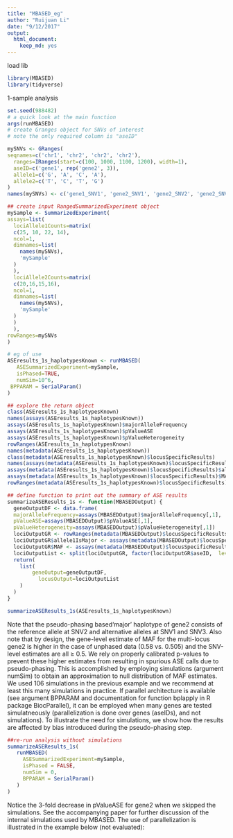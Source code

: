 ```yaml
---
title: "MBASED_eg"
author: "Ruijuan Li"
date: "9/12/2017"
output: 
  html_document: 
    keep_md: yes
---
```


load lib
```r
library(MBASED)
library(tidyverse)
```

1-sample analysis 
```r
set.seed(988482)
# a quick look at the main function
args(runMBASED)
# create Granges object for SNVs of interest
# note the only required column is "aseID"

mySNVs <- GRanges(
seqnames=c('chr1', 'chr2', 'chr2', 'chr2'),
  ranges=IRanges(start=c(100, 1000, 1100, 1200), width=1),
  aseID=c('gene1', rep('gene2', 3)),
  allele1=c('G', 'A', 'C', 'A'),
  allele2=c('T', 'C', 'T', 'G')
)
names(mySNVs) <- c('gene1_SNV1', 'gene2_SNV1', 'gene2_SNV2', 'gene2_SNV3')

## create input RangedSummarizedExperiment object
mySample <- SummarizedExperiment(
assays=list(
  lociAllele1Counts=matrix(
  c(25, 10, 22, 14),
  ncol=1,
  dimnames=list(
    names(mySNVs), 
    'mySample'
  )
  ),
  lociAllele2Counts=matrix(
  c(20,16,15,16),
  ncol=1,
  dimnames=list(
    names(mySNVs), 
    'mySample'
  )
  )
  ),
rowRanges=mySNVs
)

# eg of use 
ASEresults_1s_haplotypesKnown <- runMBASED(
   ASESummarizedExperiment=mySample,
   isPhased=TRUE,
   numSim=10^6,
 BPPARAM = SerialParam()
)

## explore the return object
class(ASEresults_1s_haplotypesKnown)  
names(assays(ASEresults_1s_haplotypesKnown))
assays(ASEresults_1s_haplotypesKnown)$majorAlleleFrequency
assays(ASEresults_1s_haplotypesKnown)$pValueASE
assays(ASEresults_1s_haplotypesKnown)$pValueHeterogeneity
rowRanges(ASEresults_1s_haplotypesKnown)
names(metadata(ASEresults_1s_haplotypesKnown))
class(metadata(ASEresults_1s_haplotypesKnown)$locusSpecificResults)
names(assays(metadata(ASEresults_1s_haplotypesKnown)$locusSpecificResults))
assays(metadata(ASEresults_1s_haplotypesKnown)$locusSpecificResults)$allele1IsMajor
assays(metadata(ASEresults_1s_haplotypesKnown)$locusSpecificResults)$MAF
rowRanges(metadata(ASEresults_1s_haplotypesKnown)$locusSpecificResults)

## define function to print out the summary of ASE results
summarizeASEResults_1s <- function(MBASEDOutput) {
  geneOutputDF <- data.frame(
  majorAlleleFrequency=assays(MBASEDOutput)$majorAlleleFrequency[,1],
  pValueASE=assays(MBASEDOutput)$pValueASE[,1],
  pValueHeterogeneity=assays(MBASEDOutput)$pValueHeterogeneity[,1]) 
  lociOutputGR <- rowRanges(metadata(MBASEDOutput)$locusSpecificResults)
  lociOutputGR$allele1IsMajor <- assays(metadata(MBASEDOutput)$locusSpecificResults)$allele1IsMajor[,1]
  lociOutputGR$MAF <- assays(metadata(MBASEDOutput)$locusSpecificResults)$MAF[,1]
  lociOutputList <- split(lociOutputGR, factor(lociOutputGR$aseID,  levels=unique(lociOutputGR$aseID)))
  return(
    list(
        geneOutput=geneOutputDF,
          locusOutput=lociOutputList
    )
  )
}

summarizeASEResults_1s(ASEresults_1s_haplotypesKnown)
```

Note that the pseudo-phasing based‘major’ haplotype of gene2 consists of the reference allele at SNV2 and alternative alleles at SNV1 and SNV3. Also note that by design, the gene-level estimate of MAF for the multi-locus gene2 is higher in the case of unphased data (0.58 vs. 0.505) and the SNV-level estimates are all ≥ 0.5. We rely on properly calibrated p-values to prevent these higher estimates from resulting in spurious ASE calls due to pseudo-phasing. This is accomplished by employing simulations (argument numSim) to obtain an approximation to null distribution of MAF estimates. We used 106 simulations in the previous example and we recommend at least this many simulations in practice. If parallel architecture is available (see argument BPPARAM and documentation for function bplapply in R package BiocParallel), it can be employed when many genes are tested simulatneously (parallelization is done over genes (aseIDs), and not simulations).
To illustrate the need for simulations, we show how the results are affected by bias introduced during the pseudo-phasing step. 

```r
##re-run analysis without simulations
summarizeASEResults_1s(
   runMBASED(
     ASESummarizedExperiment=mySample,
     isPhased = FALSE, 
     numSim = 0, 
     BPPARAM = SerialParam()
   ) 
)   
```

Notice the 3-fold decrease in pValueASE for gene2 when we skipped the simulations. See the accompanying paper for further discussion of the internal simulations used by MBASED.
The use of parallelization is illustrated in the example below (not evaluated):

```r

```

